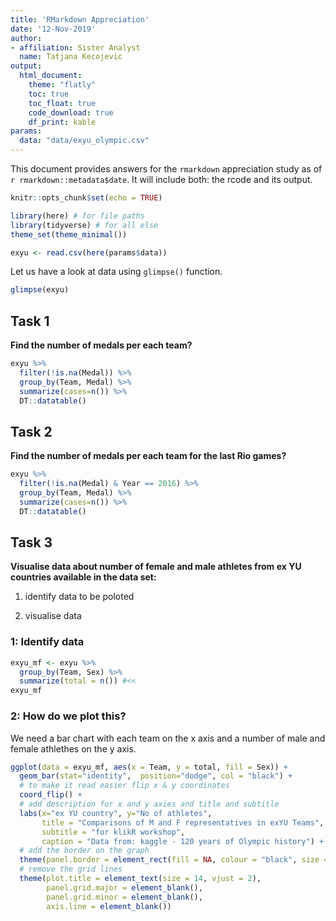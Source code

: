 ```yaml
---
title: 'RMarkdown Appreciation'
date: '12-Nov-2019'
author:
- affiliation: Sister Analyst
  name: Tatjana Kecojevic
output: 
  html_document:
    theme: "flatly"
    toc: true
    toc_float: true
    code_download: true
    df_print: kable
params:
  data: "data/exyu_olympic.csv"
---  
```


This document provides answers for the `rmarkdown` appreciation study as of `r rmarkdown::metadata$date`. It will include both: the rcode and its output.

```r
knitr::opts_chunk$set(echo = TRUE)
```

```r
library(here) # for file paths
library(tidyverse) # for all else
theme_set(theme_minimal())
```


```r
exyu <- read.csv(here(params$data))
```

Let us have a look at data using `glimpse()` function.
```r
glimpse(exyu)
```

## Task 1

**Find the number of medals per each team?** 

```r
exyu %>% 
  filter(!is.na(Medal)) %>% 
  group_by(Team, Medal) %>% 
  summarize(cases=n()) %>% 
  DT::datatable()
```

## Task 2

**Find the number of medals per each team for the last Rio games?**

```r
exyu %>% 
  filter(!is.na(Medal) & Year == 2016) %>% 
  group_by(Team, Medal) %>% 
  summarize(cases=n()) %>% 
  DT::datatable()
```

## Task 3

**Visualise data about number of female and male athletes from ex YU countries available in the data set:**

1) identify data to be poloted

2) visualise data

### 1: Identify data

```r
exyu_mf <- exyu %>% 
  group_by(Team, Sex) %>% 
  summarize(total = n()) #<< 
exyu_mf
```

### 2: How do we plot this? 

We need a bar chart with each team on the x axis and a number of male and female athlethes on the y axis.

```r
ggplot(data = exyu_mf, aes(x = Team, y = total, fill = Sex)) +
  geom_bar(stat="identity",  position="dodge", col = "black") +
  # to make it read easier flip x & y coordinates
  coord_flip() +
  # add description for x and y axies and title and subtitle  
  labs(x="ex YU country", y="No of athletes", 
       title = "Comparisons of M and F representatives in exYU Teams",
       subtitle = "for klikR workshop",
       caption = "Data from: kaggle - 120 years of Olympic history") +
  # add the border on the graph  
  theme(panel.border = element_rect(fill = NA, colour = "black", size = 1)) +
  # remove the grid lines
  theme(plot.title = element_text(size = 14, vjust = 2),
        panel.grid.major = element_blank(),
        panel.grid.minor = element_blank(), 
        axis.line = element_blank())
```
